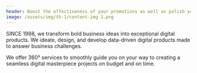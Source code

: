 ```yaml
---
header: Boost the effectiveness of your promotions as well as polish your branding
image: /assets/img/th-1/content-img-1.png
---
```


SINCE 1998, we transform bold business ideas into exceptional digital products. We ideate, design, and develop data-driven digital products made to answer business challenges.

We offer 360° services to smoothly guide you on your way to creating a seamless digital masterpiece projects on budget and on time.
